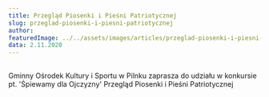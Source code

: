 ```yaml
---
title: Przegląd Piosenki i Pieśni Patriotycznej
slug: przeglad-piosenki-i-piesni-patriotycznej
author:
featuredImage: ../../assets/images/articles/przeglad-piosenki-i-piesni-patriotycznej.jpg
data: 2.11.2020
---
```


##
Gminny Ośrodek Kultury i Sportu w Pilnku zaprasza do udziału w konkursie pt. 'Śpiewamy dla Ojczyzny' Przegląd Piosenki i Pieśni Patriotycznej